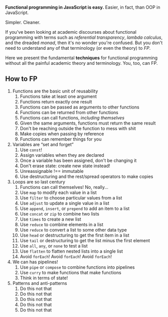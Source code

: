 
**Functional programming in JavaScript is easy.** Easier, in fact, than OOP in JavaScript.

Simpler. Cleaner.

If you've been looking at academic discourses about functional programming with terms such as _referential transparency_, _lambda calculus_, and the dreaded _monad_, then it's no wonder you're confused. But you don't need to understand any of that terminology (or even the theory) to _FP_.

Here we present the fundamental **techniques** for functional programming without all the painful academic theory and terminology. You, too, can FP.

## How to FP

<ol>
  <li>
    <Link to="/reusability/" aria-label="Reusability">Functions are the basic unit of reusability</Link>
    <ol>
      <li>Functions take at least one argument</li>
      <li>Functions return exactly one result</li>
      <li>Functions can be passed as arguments to other functions</li>
      <li>Functions can be returned from other functions</li>
      <li>Functions can call functions, <em>including themselves</em></li>
      <li>Given the same arguments, functions must return the same result</li>
      <li>Don't be reaching outside the function to mess with shit</li>
      <li>Make copies when passing by reference</li>
      <li>Functions can remember things for you</li>
    </ol>
  </li>
  <li>
    <Link to="/immutability/" aria-label="Immutability">Variables are &ldquo;set and forget&rdquo;</Link>
    <ol>
      <li>Use <code>const</code>!</li>
      <li>Assign variables when they are declared</li>
      <li>Once a variable has been assigned, don't be changing it</li>
      <li>Don't erase state: create new state instead!</li>
      <li>Unreassignable !== immutable</li>
      <li>Use destructuring and the rest/spread operators to make copies</li>
    </ol>
  </li>
  <li>
    <Link to="/iteration/" aria-label="Iteration">Loops are so last century</Link>
    <ol>
      <li>Functions can call themselves! No, really...</li>
      <li>Use <code>map</code> to modify each value in a list</li>
      <li>Use <code>filter</code> to choose particular values from a list</li>
      <li>Use <code>adjust</code> to update a single value in a list</li>
      <li>Use <code>append</code>, <code>insert</code>, or <code>prepend</code> to add an item to a list</li>
      <li>Use <code>concat</code> or <code>zip</code> to combine two lists</li>
      <li>Use <code>times</code> to create a new list</li>
      <li>Use <code>reduce</code> to combine elements in a list</li>
      <li>Use <code>reduce</code> to convert a list to some other data type</li>
      <li>Use <code>head</code> or destructuring to get the first item in a list</li>
      <li>Use <code>tail</code> or destructuring to get the list minus the first element</li>
      <li>Use <code>all</code>, <code>any</code>, or <code>none</code> to test a list</li>
      <li>Use <code>flatten</code> to flatten nested lists into a single list</li>
      <li>Avoid <code>forEach</code>! Avoid <code>forEach</code>! Avoid <code>forEach</code>!</li>
    </ol>
  </li>
  <li>
    <Link to="/composition/" aria-label="Composition">We can has pipelines!</Link>
    <ol>
      <li>Use <code>pipe</code> or <code>compose</code> to combine functions into pipelines</li>
      <li>Use <code>curry</code> to make functions that make functions</li>
      <li>Think in terms of state!</li>
    </ol>
  </li>
  <li>
    <Link to="/patterns-antipatterns/" aria-label="Patterns and anti-patterns">Patterns and anti-patterns</Link>
    <ol>
      <li>Do this not that</li>
      <li>Do this not that</li>
      <li>Do this not that</li>
      <li>Do this not that</li>
      <li>Do this not that</li>
    </ol>
  </li>
</ol>
